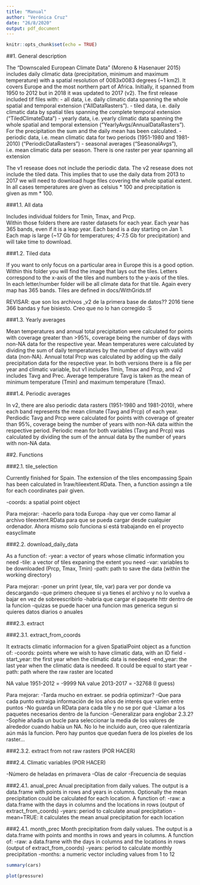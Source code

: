 ```yaml
---
title: "Manual"
author: "Verónica Cruz"
date: "26/8/2020"
output: pdf_document
---
```


```r
knitr::opts_chunk$set(echo = TRUE)
```

##1. General description

The "Downscaled European Climate Data" (Moreno & Hasenauer 2015) includes daily climatic data (precipitation, minimum and maximum temperature) with a spatial resolution of 0083x0083 degrees (~1 km2).
It covers Europe and the most northern part of Africa. 
Initially, it spanned from 1950 to 2012 but in 2018 it was updated to 2017 (v2). 
The first release included tif files with:
- all data, i.e. daily climatic data spanning the whole spatial and temporal extension ("AllDataRasters").
- tiled data, i.e. daily climatic data by spatial tiles spanning the complete temporal extension ("TiledClimateData")
- yearly data, i.e. yearly climatic data spanning the whole spatial and temporal extension ("YearlyAvgs/AnnualDataRasters"). For the precipitation the sum and the daily mean has been calculated.
- periodic data, i.e. mean climatic data for two periods (1951-1980 and 1981-2010) ("PeriodicDataRasters")
- seasonal averages ("SeasonalAvgs"), i.e. mean climatic data per season. There is one raster per year spanning all extension

The v1 resease does not include the periodic data. 
The v2 resease does not include the tiled data. This implies that to use the daily data from 2013 to 2017 we will need to download huge files covering the whole spatial extent.
In all cases temperatures are given as celsius * 100 and precipitation is given as mm * 100.

###1.1. All data

Includes individual folders for Tmin, Tmax, and Prcp.  
Within those folders there are raster datasets for each year. Each year has 365 bands, even if it is a leap year. Each band is a day starting on Jan 1. Each map is large (~17 Gb for temperatures; 4-7.5 Gb for precipitation) and will take time to download.

###1.2. Tiled data

If you want to only focus on a particular area in Europe this is a good option.  Within this folder you will find the image that lays out the tiles. Letters correspond to the x-axis of the tiles and numbers to the y-axis of the tiles. In each letter/number folder will be all climate data for that tile. Again every map has 365 bands.
Tiles are defined in docs/WithGrids.tif

REVISAR: que son los archivos _v2 de la primera base de datos??
2016 tiene 366 bandas y fue bisiesto. Creo que no lo han corregido :S

###1.3. Yearly averages

Mean temperatures and annual total precipitation were calculated for points with coverage greater than >95%, coverage being the number of days with non-NA data for the respective year. Mean temperatures were calculated by dividing the sum of daily temperatures by the number of days with valid data (non-NA). Annual total Prcp was calculated by adding up the daily precipitation data for the respective year.
In both versions there is a file per year and climatic variable, but v1 includes Tmin, Tmax and Prcp, and v2 includes Tavg and Prec. Average temperature Tavg is taken as the mean of minimum temperature (Tmin) and maximum temperature (Tmax).


###1.4. Periodic averages

In v2, there are also periodic data rasters (1951-1980 and 1981-2010), where each band represents the mean climate (Tavg and Prcp) of each year.
Perdiodic Tavg and Prcp were calculated for points with coverage of greater than 95%, coverage being the number of years with non-NA data within the respective period. Periodic mean for both variables (Tavg and Prcp) was calculated by dividing the sum of the annual data by the number of years with non-NA data.


##2. Functions

###2.1. tile_selection

Currently finished for Spain.
The extension of the tiles encompassing Spain has been calculated in 1raw/tileextent.RData. Then, a function assingn a tile for each coordinates pair given.

-coords: a spatial point object

Para mejorar:
-hacerlo para toda Europa
-hay que ver como llamar al archivo tileextent.RData para que se pueda cargar desde cualquier ordenador. Ahora mismo solo funciona si está trabajando en el proyecto easyclimate

###2.2. download_daily_data

As a function of: 
-year: a vector of years whose climatic information you need
-tile: a vector of tiles expaning the extent you need
-var: variables to be downloaded (Prcp, Tmax, Tmin)
-path: path to save the data (within the working directory) 

Para mejorar:
-poner un print (year, tile, var) para ver por donde va descargando 
-que primero chequee si ya tienes el archivo y no lo vuelva a bajar en vez de sobreescribirlo
-habria que cargar el paquete httr dentro de la funcion
-quizas se puede hacer una funcion mas generica segun si quieres datos diarios o anuales

###2.3. extract

###2.3.1. extract_from_coords 

It extracts climatic informacion for a given SpatialPoint object as a function of:
-coords: points where we wish to have climatic data, with an ID field
-start_year: the first year when the climatic data is needeed
-end_year: the last year when the climatic data is needeed. It could be equal to start year
-path: path where the raw raster are located

NA value 1951-2012 = -9999
NA value 2013-2017 = -32768 (I guess)

Para mejorar:
-Tarda mucho en extraer. se podría optimizar?
-Que para cada punto extraiga información de los años de interés que varíen entre puntos
-No guarda un RData para cada tile y no se por qué
-Llamar a los paquetes necesarios dentro de la funcion
-Generalizar para englobar 2.3.2?
-Sophie añadia un bucle para seleccionar la media de los valores de alrededor cuando habia un NA. No lo he incluido aun, creo que ralentizaría aún más la funcion. Pero hay puntos que quedan fuera de los pixeles de los raster...

###2.3.2. extract from not raw rasters (POR HACER)


###2.4. Climatic variables (POR HACER)

-Número de heladas en primavera
-Olas de calor
-Frecuencia de sequias

###2.4.1. anual_prec
Anual precipitation from daily values. The output is a data.frame with points in rows and years in columns. Optionally the mean precipitation could be calculated for each location.
A function of:
-raw: a data.frame with the days in columns and the locations in rows (output of extract_from_coords)
-years: period to calculate anual precipitation
-mean=TRUE: it calculates the mean anual precipitation for each location

###2.4.1. month_prec
Month precipitation from daily values. The output is a data.frame with points and months in rows and years in columns. 
A function of:
-raw: a data.frame with the days in columns and the locations in rows (output of extract_from_coords)
-years: period to calculate monthly precipitation
-months: a numeric vector including values from 1 to 12


```r
summary(cars)
```

```r
plot(pressure)
```
